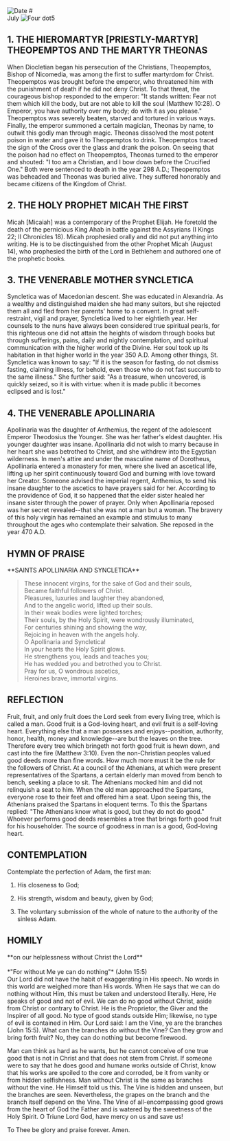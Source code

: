 
<Image src="/title-imprint.png" height={50} width={50} alt="Date" className="title-imprint"/>
# <div id="date">July <Image className="four-dot" src="/four-dot.png" height={15} width={15} alt="Four dot" />5</div>

## 1. THE HIEROMARTYR [PRIESTLY-MARTYR] THEOPEMPTOS AND THE MARTYR THEONAS

When Diocletian began his persecution of the Christians, Theopemptos, Bishop of Nicomedia, was among the first to suffer martyrdom for Christ. Theopemptos was brought before the emperor, who threatened him with the punishment of death if he did not deny Christ. To that threat, the courageous bishop responded to the emperor: "It stands written: Fear not them which kill the body, but are not able to kill the soul (Matthew 10:28). O Emperor, you have authority over my body; do with it as you please." Theopemptos was severely beaten, starved and tortured in various ways. Finally, the emperor summoned a certain magician, Theonas by name, to outwit this godly man through magic. Theonas dissolved the most potent poison in water and gave it to Theopemptos to drink. Theopemptos traced the sign of the Cross over the glass and drank the poison. On seeing that the poison had no effect on Theopemptos, Theonas turned to the emperor and shouted: "I too am a Christian, and I bow down before the Crucified One." Both were sentenced to death in the year 298 A.D.; Theopemptos was beheaded and Theonas was buried alive. They suffered honorably and became citizens of the Kingdom of Christ.

## 2. THE HOLY PROPHET MICAH THE FIRST

Micah [Micaiah] was a contemporary of the Prophet Elijah. He foretold the death of the pernicious King Ahab in battle against the Assyrians (I Kings 22; II Chronicles 18). Micah prophesied orally and did not put anything into writing. He is to be disctinguished from the other Prophet Micah (August 14), who prophesied the birth of the Lord in Bethlehem and authored one of the prophetic books.

## 3. THE VENERABLE MOTHER SYNCLETICA

Syncletica was of Macedonian descent. She was educated in Alexandria. As a wealthy and distinguished maiden she had many suitors, but she rejected them all and fled from her parents' home to a convent. In great self-restraint, vigil and prayer, Syncletica lived to her eightieth year. Her counsels to the nuns have always been considered true spiritual pearls, for this righteous one did not attain the heights of wisdom through books but through sufferings, pains, daily and nightly contemplation, and spiritual communication with the higher world of the Divine. Her soul took up its habitation in that higher world in the year 350 A.D. Among other things, St. Syncletica was known to say: "If it is the season for fasting, do not dismiss fasting, claiming illness, for behold, even those who do not fast succumb to the same illness." She further said: "As a treasure, when uncovered, is quickly seized, so it is with virtue: when it is made public it becomes eclipsed and is lost."

## 4. THE VENERABLE APOLLINARIA

Apollinaria was the daughter of Anthemius, the regent of the adolescent Emperor Theodosius the Younger. She was her father's eldest daughter. His younger daughter was insane. Apollinaria did not wish to marry because in her heart she was betrothed to Christ, and she withdrew into the Egyptian wilderness. In men's attire and under the masculine name of Dorotheus, Apollinaria entered a monastery for men, where she lived an ascetical life, lifting up her spirit continuously toward God and burning with love toward her Creator. Someone advised the imperial regent, Anthemius, to send his insane daughter to the ascetics to have prayers said for her. According to the providence of God, it so happened that the elder sister healed her insane sister through the power of prayer. Only when Apollinaria reposed was her secret revealed--that she was not a man but a woman. The bravery of this holy virgin has remained an example and stimulus to many throughout the ages who contemplate their salvation. She reposed in the year 470 A.D.


## HYMN OF PRAISE
<div style={{textAlign:'center'}}>
**SAINTS APOLLINARIA AND SYNCLETICA**
</div>

>These innocent virgins, for the sake of God and their souls,  
Became faithful followers of Christ.  
Pleasures, luxuries and laughter they abandoned,  
And to the angelic world, lifted up their souls.  
In their weak bodies were lighted torches;  
Their souls, by the Holy Spirit, were wondrously illuminated,  
For centuries shining and showing the way,  
Rejoicing in heaven with the angels holy.  
O Apollinaria and Syncletica!  
In your hearts the Holy Spirit glows.  
He strengthens you, leads and teaches you;  
He has wedded you and betrothed you to Christ.  
Pray for us, O wondrous ascetics,  
Heroines brave, immortal virgins.  


## REFLECTION

Fruit, fruit, and only fruit does the Lord seek from every living tree, which is called a man. Good fruit is a God-loving heart, and evil fruit is a self-loving heart. Everything else that a man possesses and enjoys--position, authority, honor, health, money and knowledge--are but the leaves on the tree. Therefore every tree which bringeth not forth good fruit is hewn down, and cast into the fire (Matthew 3:10). Even the non-Christian peoples valued good deeds more than fine words. How much more must it be the rule for the followers of Christ. At a council of the Athenians, at which were present representatives of the Spartans, a certain elderly man moved from bench to bench, seeking a place to sit. The Athenians mocked him and did not relinquish a seat to him. When the old man approached the Spartans, everyone rose to their feet and offered him a seat. Upon seeing this, the Athenians praised the Spartans in eloquent terms. To this the Spartans replied: "The Athenians know what is good, but they do not do good." Whoever performs good deeds resembles a tree that brings forth good fruit for his householder. The source of goodness in man is a good, God-loving heart.


## CONTEMPLATION

Contemplate the perfection of Adam, the first man:

1. His closeness to God;

2. His strength, wisdom and beauty, given by God;

3. The voluntary submission of the whole of nature to the authority of the sinless Adam.


## HOMILY
<div style={{textAlign:'center'}}>
**on our helplessness without Christ the Lord**
</div>
<br/>
<div style={{textAlign:'right'}}>
*"For without Me ye can do nothing"* (John 15:5)
</div>
Our Lord did not have the habit of exaggerating in His speech. No words in this world are weighed more than His words. When He says that we can do nothing without Him, this must be taken and understood literally. Here, He speaks of good and not of evil. We can do no good without Christ, aside from Christ or contrary to Christ. He is the Proprietor, the Giver and the Inspirer of all good. No type of good stands outside Him; likewise, no type of evil is contained in Him. Our Lord said: I am the Vine, ye are the branches (John 15:5). What can the branches do without the Vine? Can they grow and bring forth fruit? No, they can do nothing but become firewood.

Man can think as hard as he wants, but he cannot conceive of one true good that is not in Christ and that does not stem from Christ. If someone were to say that he does good and humane works outside of Christ, know that his works are spoiled to the core and corroded, be it from vanity or from hidden selfishness. Man without Christ is the same as branches without the vine. He Himself told us this. The Vine is hidden and unseen, but the branches are seen. Nevertheless, the grapes on the branch and the branch itself depend on the Vine. The Vine of all-encompassing good grows from the heart of God the Father and is watered by the sweetness of the Holy Spirit. O Triune Lord God, have mercy on us and save us!

To Thee be glory and praise forever. Amen.